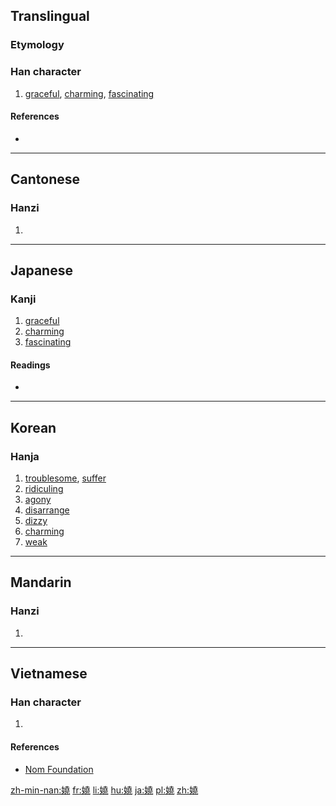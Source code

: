 {{also|娆}}
==Translingual==

===Etymology===
{{Han compound|女|堯|c1=s|c2=p|t1=female|ls=psc}}

===Han character===
{{Han char|rn=38|rad=女|as=12|sn=15|four=4441<sub>2</sub>|canj=女土土山 (VGGU)|ids=⿰[[女]][[堯]]}}

# [[graceful]], [[charming]], [[fascinating]]

====References====
* {{Han ref|kx=0271.260|dkj=06734|dj=0539.180|hdz=21078.190|uh=5B08|ud=23304|bh=BC63|bd=48227}}

----

==Cantonese==

===Hanzi===
{{yue-hanzi|jyut=[[jiu4]]|y=yiu4|sim=娆}}

# {{defn|lang=yue|sort=女12}}

----

==Japanese==

===Kanji===
{{ja-kanji|grade=|rs=女12}}

# [[graceful]]
# [[charming]]
# [[fascinating]]

====Readings====
* {{ja-readings|on=[[でう]] (deu), [[ねう]] (neu), [[ぜう]] (zeu), [[だう]] (dau), [[えう]] (eu), [[けう]] (keu)|kun=[[わずるわしい]] (wazuruwashii), [[なやむ]] (nayamu)}}

----

==Korean==

===Hanja===
{{ko-hanja|hangeul=요|rv=yo|mr=yo}}

# [[troublesome]], [[suffer]]
# [[ridiculing]]
# [[agony]]
# [[disarrange]]
# [[dizzy]]
# [[charming]]
# [[weak]]

----

==Mandarin==

===Hanzi===
{{cmn-hanzi|sim=娆|pin=[[ráo]] ([[rao2]]), [[rǎo]] ([[rao3]])|wg=jao<sup>2</sup>, jao<sup>3</sup>}}

# {{defn|lang=cmn|sort=女12}}

----

==Vietnamese==

===Han character===
{{vi-readings|rs=女12| hanviet = nhiêu}}

# {{defn|lang=vi|sort=女12}}

====References====
*[http://nomfoundation.org/common/nom_details.php?codepoint=5b08 Nom Foundation]

[[zh-min-nan:嬈]]
[[fr:嬈]]
[[li:嬈]]
[[hu:嬈]]
[[ja:嬈]]
[[pl:嬈]]
[[zh:嬈]]